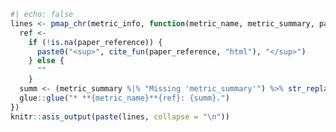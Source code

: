 ```r
#| echo: false
lines <- pmap_chr(metric_info, function(metric_name, metric_summary, paper_reference, ...) {
  ref <- 
    if (!is.na(paper_reference)) {
      paste0("<sup>", cite_fun(paper_reference, "html"), "</sup>")
    } else {
      ""
    }
  summ <- (metric_summary %|% "Missing 'metric_summary'") %>% str_replace_all("\\n", " ") %>% str_replace_all("\\. *$", "") 
  glue::glue("* **{metric_name}**{ref}: {summ}.")
})
knitr::asis_output(paste(lines, collapse = "\n"))
```
